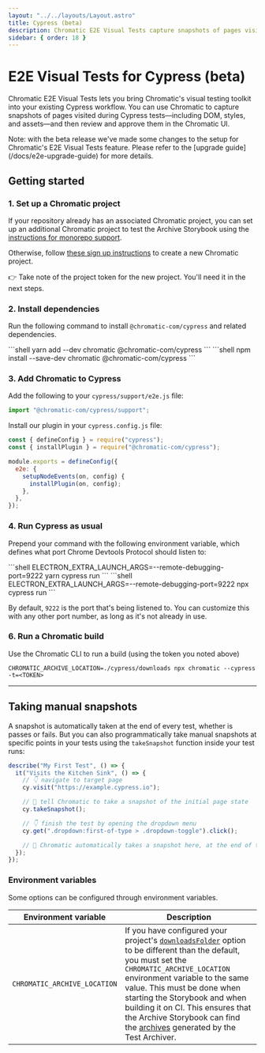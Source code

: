 ```yaml
---
layout: "../../layouts/Layout.astro"
title: Cypress (beta)
description: Chromatic E2E Visual Tests capture snapshots of pages visited during Cypress tests.
sidebar: { order: 18 }
---
```



# E2E Visual Tests for Cypress (beta)

Chromatic E2E Visual Tests lets you bring Chromatic's visual testing toolkit into your existing Cypress workflow. You can use Chromatic to capture snapshots of pages visited during Cypress tests—including DOM, styles, and assets—and then review and approve them in the Chromatic UI.

<div class="aside">
  Note: with the beta release we've made some changes to the setup for
  Chromatic's E2E Visual Tests feature. Please refer to the [upgrade
  guide](/docs/e2e-upgrade-guide) for more details.
</div>

## Getting started

### 1. Set up a Chromatic project

If your repository already has an associated Chromatic project, you can set up an additional Chromatic project to test the Archive Storybook using the [instructions for monorepo support](/docs/monorepos#run-chromatic-for-each-subproject).

Otherwise, follow [these sign up instructions](/docs/setup#sign-up) to create a new Chromatic project.

<div class="aside">
  👉 Take note of the project token for the new project. You'll need it in the
  next steps.
</div>

### 2. Install dependencies

Run the following command to install `@chromatic-com/cypress` and related dependencies.

<Tabs>
  <TabItem label="yarn">
    ```shell
    yarn add --dev chromatic @chromatic-com/cypress
    ```
  </TabItem>

  <TabItem label="npm">
    ```shell
    npm install --save-dev chromatic @chromatic-com/cypress
    ```
  </TabItem>
</Tabs>

### 3. Add Chromatic to Cypress

Add the following to your `cypress/support/e2e.js` file:

```js
import "@chromatic-com/cypress/support";
```

Install our plugin in your `cypress.config.js` file:

```js
const { defineConfig } = require("cypress");
const { installPlugin } = require("@chromatic-com/cypress");

module.exports = defineConfig({
  e2e: {
    setupNodeEvents(on, config) {
      installPlugin(on, config);
    },
  },
});
```

### 4. Run Cypress as usual

Prepend your command with the following environment variable, which defines what port Chrome Devtools Protocol should listen to:

<Tabs>
  <TabItem label="yarn">
    ```shell
    ELECTRON_EXTRA_LAUNCH_ARGS=--remote-debugging-port=9222 yarn cypress run
    ```
  </TabItem>

  <TabItem label="npm">
    ```shell
    ELECTRON_EXTRA_LAUNCH_ARGS=--remote-debugging-port=9222 npx cypress run
    ```
  </TabItem>
</Tabs>

By default, `9222` is the port that's being listened to. You can customize this with any other port number, as long as it's not already in use.

### 6. Run a Chromatic build

Use the Chromatic CLI to run a build (using the token you noted above)

```shell
CHROMATIC_ARCHIVE_LOCATION=./cypress/downloads npx chromatic --cypress -t=<TOKEN>
```

---

## Taking manual snapshots

A snapshot is automatically taken at the end of every test, whether is passes or fails. But you can also programmatically take manual snapshots at specific points in your tests using the `takeSnapshot` function inside your test runs:

```js
describe("My First Test", () => {
  it("Visits the Kitchen Sink", () => {
    // 👇 navigate to target page
    cy.visit("https://example.cypress.io");

    // 📸 tell Chromatic to take a snapshot of the initial page state
    cy.takeSnapshot();

    // 👇 finish the test by opening the dropdown menu
    cy.get(".dropdown:first-of-type > .dropdown-toggle").click();

    // 📸 Chromatic automatically takes a snapshot here, at the end of the test
  });
});
```

### Environment variables

Some options can be configured through environment variables.

| Environment variable         | Description                                                                                                                                                                                                                                                                                                                                                                                                                                               |
| ---------------------------- | --------------------------------------------------------------------------------------------------------------------------------------------------------------------------------------------------------------------------------------------------------------------------------------------------------------------------------------------------------------------------------------------------------------------------------------------------------- |
| `CHROMATIC_ARCHIVE_LOCATION` | If you have configured your project's [`downloadsFolder`](https://docs.cypress.io/guides/references/configuration#Downloads) option to be different than the default, you must set the `CHROMATIC_ARCHIVE_LOCATION` environment variable to the same value. This must be done when starting the Storybook and when building it on CI. This ensures that the Archive Storybook can find the [archives](#what-are-archives) generated by the Test Archiver. |
